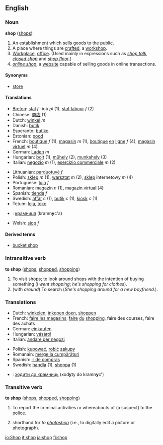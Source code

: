 ==English==
===Noun===
'''shop''' ([[shops]])

#An establishment which sells goods to the public.
#A place where things are [[craft]]ed, a [[workshop]].
#[[Workplace]], [[office]].  (Used mainly in expressions such as ''[[shop talk]]'', ''[[closed shop]]'' and ''[[shop floor]]''.)
#''[[online shop]]'', a [[website]] capable of selling goods in online transactions.

====Synonyms====
*[[store]]

====Translations====
{{top}}<!--languages from A to I go here-->
*[[Breton]]: [[stal]] ''f'' -ioù ''pl'' (1), [[stal-labour]] ''f'' (2)
*Chinese: [[商店]] (1)
*Dutch: [[winkel]] ''m''
*Danish: [[butik]]
*Esperanto: [[butiko]]
*Estonian: [[pood]]
*French: [[boutique]] ''f'' (1), [[magasin]] ''m'' (1), [[boutique]] [[en]] [[ligne]] ''f'' (4), [[magasin]] [[virtuel]] ''m'' (4)
*German: [[Laden]] ''m''
*Hungarian: [[bolt]] (1), [[műhely]] (2), [[munkahely]] (3)
*Italian: [[negozio]] ''m'' (1), [[esercizio commerciale]] ''m'' (2)
{{mid}}<!--languages from J to Z go here-->
*Lithuanian: [[parduotuvė]] ''f''
*Polish: [[sklep]] ''m'' (1), [[warsztat]] ''m'' (2), [[sklep]] internetowy ''m'' (4)
*Portuguese: [[loja]] ''f''
*Romanian: [[magazin]] ''n'' (1), [[magazin virtual]] (4)
*Spanish: [[tienda]] ''f''
*Swedish: [[affär]] ''c'' (1), [[butik]] ''c'' (1), [[kiosk]] ''c'' (1)
*Tetum: [[loja]], [[toko]]
*{{uk}}: [[крамниця]] (kramn'''y'''c'a) {{f}}
*Welsh: [[siop]] ''f''
{{bottom}}

====Derived terms====
* [[bucket shop]]

===Intransitive verb===
'''to shop''' ([[shops]], [[shopped]], [[shopping]])

#To visit shops; to look around shops with the intention of buying something (''I went shopping''; ''he's shopping for clothes'').
#(with ''around'') To search (''She's shopping around for a new boyfriend.'').

===Translations===
{{top}}<!--languages from A to I go here-->
*Dutch: [[winkelen]], [[inkopen doen]], [[shoppen]]
*French: [[faire les magasins]], [[faire]] [[du]] [[shopping]], faire des courses, faire des achats
*German: [[einkaufen]]
*Hungarian: [[vásárol]]
*Italian: [[andare per negozi]]
{{mid}}<!--languages from J to Z go here-->
*Polish: [[kupować]], [[robić]] [[zakup]]y
*Romanain: [[merge la cumpărături]]
*Spanish: [[ir de compras]]
*Swedish: [[handla]] (1), [[shoppa]] (1)
*{{uk}}: [[ходити до крамниць]] (xod'''y'''ty do kramn'''y'''c') 
{{bottom}}

===Transitive verb===
'''to shop''' ([[shops]], [[shopped]], [[shopping]])

# To report the criminal activities or whereabouts of (a suspect) to the police.
# {{Internet}} shorthand for ''to [[photoshop]]'' (i.e., to digitally edit a picture or photograph).

[[io:Shop]]
[[it:shop]]
[[ja:shop]]
[[fi:shop]]